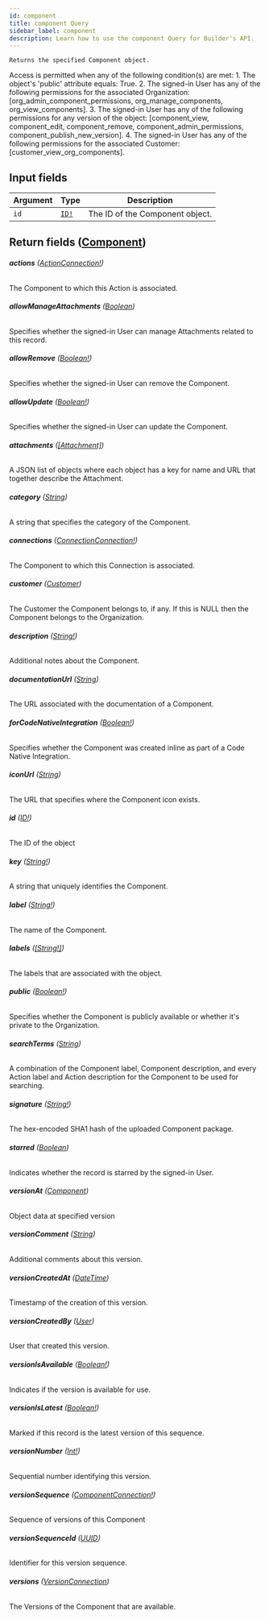 ```yaml
---
id: component
title: component Query
sidebar_label: component
description: Learn how to use the component Query for Builder's API.
---
```


    Returns the specified Component object.

Access is permitted when any of the following condition(s) are met: 1. The object's 'public' attribute equals: True. 2. The signed-in User has any of the following permissions for the associated Organization: [org_admin_component_permissions, org_manage_components, org_view_components]. 3. The signed-in User has any of the following permissions for any version of the object: [component_view, component_edit, component_remove, component_admin_permissions, component_publish_new_version]. 4. The signed-in User has any of the following permissions for the associated Customer: [customer_view_org_components].

## Input fields

| Argument | Type                              | Description                     |
| -------- | --------------------------------- | ------------------------------- |
| `id`     | [`ID!`](/docs/composer/builder/api/schema/scalar/ID.mdx) | The ID of the Component object. |

## Return fields ([Component](/docs/composer/builder/api/schema/object/Component.mdx))

###### <b>actions</b> ([ActionConnection!](/docs/composer/builder/api/schema/object/ActionConnection.mdx))

The Component to which this Action is associated.

###### <b>allowManageAttachments</b> ([Boolean](/docs/composer/builder/api/schema/scalar/Boolean.mdx))

Specifies whether the signed-in User can manage Attachments related to this record.

###### <b>allowRemove</b> ([Boolean!](/docs/composer/builder/api/schema/scalar/Boolean.mdx))

Specifies whether the signed-in User can remove the Component.

###### <b>allowUpdate</b> ([Boolean!](/docs/composer/builder/api/schema/scalar/Boolean.mdx))

Specifies whether the signed-in User can update the Component.

###### <b>attachments</b> ([[Attachment]](/docs/composer/builder/api/schema/object/Attachment.mdx))

A JSON list of objects where each object has a key for name and URL that together describe the Attachment.

###### <b>category</b> ([String](/docs/composer/builder/api/schema/scalar/String.mdx))

A string that specifies the category of the Component.

###### <b>connections</b> ([ConnectionConnection!](/docs/composer/builder/api/schema/object/ConnectionConnection.mdx))

The Component to which this Connection is associated.

###### <b>customer</b> ([Customer](/docs/composer/builder/api/schema/object/Customer.mdx))

The Customer the Component belongs to, if any. If this is NULL then the Component belongs to the Organization.

###### <b>description</b> ([String!](/docs/composer/builder/api/schema/scalar/String.mdx))

Additional notes about the Component.

###### <b>documentationUrl</b> ([String](/docs/composer/builder/api/schema/scalar/String.mdx))

The URL associated with the documentation of a Component.

###### <b>forCodeNativeIntegration</b> ([Boolean!](/docs/composer/builder/api/schema/scalar/Boolean.mdx))

Specifies whether the Component was created inline as part of a Code Native Integration.

###### <b>iconUrl</b> ([String](/docs/composer/builder/api/schema/scalar/String.mdx))

The URL that specifies where the Component icon exists.

###### <b>id</b> ([ID!](/docs/composer/builder/api/schema/scalar/ID.mdx))

The ID of the object

###### <b>key</b> ([String!](/docs/composer/builder/api/schema/scalar/String.mdx))

A string that uniquely identifies the Component.

###### <b>label</b> ([String!](/docs/composer/builder/api/schema/scalar/String.mdx))

The name of the Component.

###### <b>labels</b> ([[String!]](/docs/composer/builder/api/schema/scalar/String.mdx))

The labels that are associated with the object.

###### <b>public</b> ([Boolean!](/docs/composer/builder/api/schema/scalar/Boolean.mdx))

Specifies whether the Component is publicly available or whether it's private to the Organization.

###### <b>searchTerms</b> ([String](/docs/composer/builder/api/schema/scalar/String.mdx))

A combination of the Component label, Component description, and every Action label and Action description for the Component to be used for searching.

###### <b>signature</b> ([String!](/docs/composer/builder/api/schema/scalar/String.mdx))

The hex-encoded SHA1 hash of the uploaded Component package.

###### <b>starred</b> ([Boolean](/docs/composer/builder/api/schema/scalar/Boolean.mdx))

Indicates whether the record is starred by the signed-in User.

###### <b>versionAt</b> ([Component](/docs/composer/builder/api/schema/object/Component.mdx))

Object data at specified version

###### <b>versionComment</b> ([String](/docs/composer/builder/api/schema/scalar/String.mdx))

Additional comments about this version.

###### <b>versionCreatedAt</b> ([DateTime](/docs/composer/builder/api/schema/scalar/DateTime.mdx))

Timestamp of the creation of this version.

###### <b>versionCreatedBy</b> ([User](/docs/composer/builder/api/schema/object/User.mdx))

User that created this version.

###### <b>versionIsAvailable</b> ([Boolean!](/docs/composer/builder/api/schema/scalar/Boolean.mdx))

Indicates if the version is available for use.

###### <b>versionIsLatest</b> ([Boolean!](/docs/composer/builder/api/schema/scalar/Boolean.mdx))

Marked if this record is the latest version of this sequence.

###### <b>versionNumber</b> ([Int!](/docs/composer/builder/api/schema/scalar/Int.mdx))

Sequential number identifying this version.

###### <b>versionSequence</b> ([ComponentConnection!](/docs/composer/builder/api/schema/object/ComponentConnection.mdx))

Sequence of versions of this Component

###### <b>versionSequenceId</b> ([UUID](/docs/composer/builder/api/schema/scalar/UUID.mdx))

Identifier for this version sequence.

###### <b>versions</b> ([VersionConnection](/docs/composer/builder/api/schema/object/VersionConnection.mdx))

The Versions of the Component that are available.
